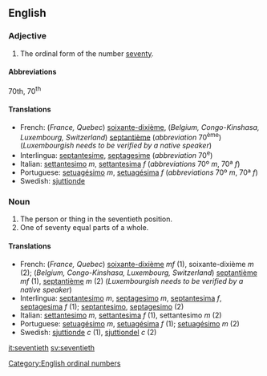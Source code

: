 ==English==

===Adjective===
# The ordinal form of the number [[seventy]].

====Abbreviations====
70th, 70<sup>th</sup>

====Translations====

*French: (''France, Quebec'') [[soixante-dixième]], (''Belgium, Congo-Kinshasa, Luxembourg, Switzerland'') [[septantième]] (''abbreviation'' 70<sup>ème</sup>) (''Luxembourgish needs to be verified by a native speaker'')
*Interlingua: [[septantesime]], [[septagesime]] (''abbreviation'' 70<sup>e</sup>)
*Italian: [[settantesimo]] ''m'', [[settantesima]] ''f'' (''abbreviations'' 70º ''m'', 70ª ''f'')
*Portuguese: [[setuagésimo]] ''m'', [[setuagésima]] ''f'' (''abbreviations'' 70º ''m'', 70ª ''f'')
*Swedish: [[sjuttionde]]

===Noun===

#The person or thing in the seventieth position.
#One of seventy equal parts of a whole.

====Translations====

*French: (''France, Quebec'') [[soixante-dixième]]  ''mf'' (1), soixante-dixième ''m'' (2); (''Belgium, Congo-Kinshasa, Luxembourg, Switzerland'') [[septantième]] ''mf'' (1), [[septantième]] ''m'' (2) (''Luxembourgish needs to be verified by a native speaker'')
*Interlingua: [[septantesimo]] ''m'', [[septagesimo]] ''m'', [[septantesima]] ''f'', [[septagesima]] ''f'' (1); [[septantesimo]], [[septagesimo]] (2)
*Italian: [[settantesimo]] ''m'', [[settantesima]] ''f'' (1), settantesimo ''m'' (2)
*Portuguese: [[setuagésimo]] ''m'', [[setuagésima]] ''f'' (1); [[setuagésimo]] ''m'' (2)
*Swedish: [[sjuttionde]] ''c'' (1), [[sjuttiondel]] ''c'' (2)

[[Category:English ordinal numbers]]

[[it:seventieth]]
[[sv:seventieth]]